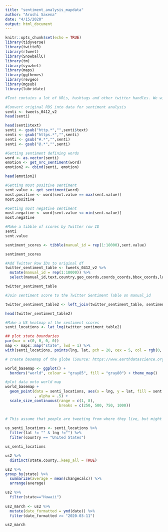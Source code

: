 ```yaml
---
title: "sentiment_analysis_mapdata"
author: "Arushi Saxena"
date: "4/15/2020"
output: html_document
---
```


```r
knitr::opts_chunk$set(echo = TRUE)
library(tidyverse)
library(twitteR)
library(rtweet)
library(SnowballC)
library(tm)
library(syuzhet)
library(maps)
library(ggthemes)
library(revgeo)
library(mgsub)
library(lubridate)
```


```r
#Text contains a lot of URLs, hashtags and other twitter handles. We will remove all these using the gsub function.

#Convert original RDS into data for sentiment analysis
senti <- tweets_0412_v2
head(senti)

head(senti$text)
senti <- gsub("http.*","",senti$text)
senti <- gsub("https.*","",senti)
senti <- gsub("#.*","",senti)
senti <- gsub("@.*","",senti)

#Getting sentiment defining words
word <- as.vector(senti)
emotion <- get_nrc_sentiment(word)
emotion2 <- cbind(senti, emotion) 

head(emotion2)

#Getting most positive sentiment
sent.value <- get_sentiment(word)
most.positive <- word[sent.value == max(sent.value)]
most.positive

#Getting most negative sentiment
most.negative <- word[sent.value <= min(sent.value)] 
most.negative 

#Make a tibble of scores by Twitter row ID
senti
sent.value

sentiment_scores <- tibble(manual_id = rep(1:18000),sent.value) 

sentiment_scores

#Add Twitter Row IDs to original df
twitter_sentiment_table <- tweets_0412_v2 %>%
  mutate(manual_id = rep(1:18000)) %>%
  select(manual_id,text,country,geo_coords,coords_coords,bbox_coords,location)

twitter_sentiment_table

#Join sentiment score to the Twitter Sentiment Table on manual_id

twitter_sentiment_table2 <- left_join(twitter_sentiment_table, sentiment_scores, by = "manual_id")

head(twitter_sentiment_table2)

#Make a US heatmap of the sentiment scores
senti_locations <- lat_lng(twitter_sentiment_table2)

## plot state boundaries
par(mar = c(0, 0, 0, 0))
map <- maps::map("state", lwd = 1) %>%
with(senti_locations, points(lng, lat, pch = 20, cex = 5, col = rgb(0, .3, .7, .75)))

# create basemap of the globe (Source: https://www.earthdatascience.org/courses/earth-analytics/get-data-using-apis/map-tweet-locations-over-time-r/)

world_basemap <- ggplot() +
  borders("world", colour = "gray85", fill = "gray80") + theme_map()

#plot data onto world map
world_basemap +
  geom_point(data = senti_locations, aes(x = lng, y = lat, fill = sent.value),
             , alpha = .5) +
  scale_size_continuous(range = c(1, 8),
                        breaks = c(250, 500, 750, 1000)) 


# This assume that people are tweeting from where they live, but might not always be the case
  
us_senti_locations <- senti_locations %>%
  filter(lat != "" & lng !="") %>%
  filter(country == "United States")

us_senti_locations

us2 %>%
  distinct(state,county,.keep_all = TRUE)

us2 %>%
group_by(state) %>%
  summarize(average = mean(changecalc)) %>%
  arrange(average)

us2 %>%
  filter(state=="Hawaii") 
 
us2_march <- us2 %>%
  mutate(date_formatted = ymd(date)) %>%
  filter(date_formatted >= "2020-03-11")

us2_march

```

